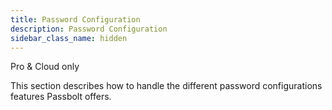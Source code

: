 ```yaml
---
title: Password Configuration
description: Password Configuration
sidebar_class_name: hidden
---
```



<Chips link="https://www.passbolt.com/pricing/pro" isUnderMainTitle={true}>Pro & Cloud only</Chips>

This section describes how to handle the different password configurations features Passbolt offers.

<DocCardListWithoutCurrentPage/>
